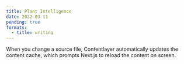 ```yaml
---
title: Plant Intelligence
date: 2022-03-11
pending: true
formats:
  - title: writing
---
```


When you change a source file, Contentlayer automatically updates the content cache, which prompts Next.js to reload the content on screen.
